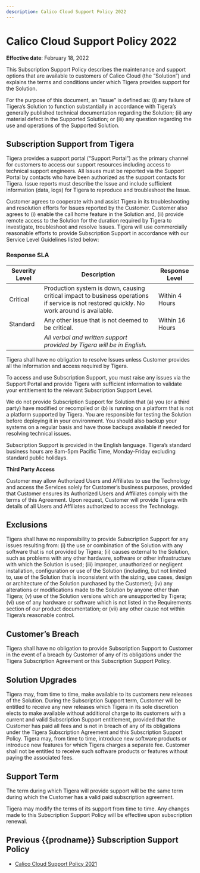 ```yaml
---
description: Calico Cloud Support Policy 2022
---
```


# Calico Cloud Support Policy 2022

**Effective date**: February 18, 2022

This Subscription Support Policy describes the maintenance and support options that are available to customers of Calico Cloud (the “Solution”) and explains the terms and conditions under which Tigera provides support for the Solution.

For the purpose of this document, an “issue” is defined as: (i) any failure of Tigera’s Solution to function substantially in accordance with Tigera’s generally published technical documentation regarding the Solution; (ii) any material defect in the Supported Solution; or (iii) any question regarding the use and operations of the Supported Solution.

## Subscription Support from Tigera

Tigera provides a support portal (“Support Portal”) as the primary channel for customers to access our support resources including access to technical support engineers. All Issues must be reported via the Support Portal by contacts who have been authorized as the support contacts for Tigera. Issue reports must describe the Issue and include sufficient information (data, logs) for Tigera to reproduce and troubleshoot the Issue.

Customer agrees to cooperate with and assist Tigera in its troubleshooting and resolution efforts for Issues reported by the Customer. Customer also agrees to (i) enable the call home feature in the Solution and, (ii) provide remote access to the Solution for the duration required by Tigera to investigate, troubleshoot and resolve Issues. Tigera will use commercially reasonable efforts to provide Subscription Support in accordance with our Service Level Guidelines listed below:

### Response SLA

| Severity Level | Description | Response Level  |
| ------------------------------------------------------------ | ------------------------------------------------------------ | ------------------------------------------------------------ |
| Critical       | Production system is down, causing critical impact to business operations if service is not restored quickly. No work around is available. | Within 4 Hours  |
| Standard       | Any other issue that is not deemed to be critical.           | Within 16 Hours |
|                | *All verbal and written support provided by Tigera will be in English.* |                 |

Tigera shall have no obligation to resolve Issues unless Customer provides all the information and access required by Tigera.

To access and use Subscription Support, you must raise any issues via the Support Portal and provide Tigera with sufficient information to validate your entitlement to the relevant Subscription Support Level.

We do not provide Subscription Support for Solution that (a) you (or a third party) have modified or recompiled or (b) is running on a platform that is not a platform supported by Tigera. You are responsible for testing the Solution before deploying it in your environment. You should also backup your systems on a regular basis and have those backups available if needed for resolving technical issues.

Subscription Support is provided in the English language. Tigera’s standard business hours are 8am-5pm Pacific Time, Monday-Friday excluding standard public holidays.

**Third Party Access**

Customer may allow Authorized Users and Affiliates to use the Technology and access the Services solely for Customer’s business purposes, provided that Customer ensures its Authorized Users and Affiliates comply with the terms of this Agreement. Upon request, Customer will provide Tigera with details of all Users and Affiliates authorized to access the Technology.

## Exclusions

Tigera shall have no responsibility to provide Subscription Support for any issues resulting from: (i) the use or combination of the Solution with any software that is not provided by Tigera; (ii) causes external to the Solution, such as problems with any other hardware, software or other infrastructure with which the Solution is used; (iii) improper, unauthorized or negligent installation, configuration or use of the Solution (including, but not limited to, use of the Solution that is inconsistent with the sizing, use cases, design or architecture of the Solution purchased by the Customer); (iv) any alterations or modifications made to the Solution by anyone other than Tigera; (v) use of the Solution versions which are unsupported by Tigera; (vi) use of any hardware or software which is not listed in the Requirements section of our product documentation; or (vii) any other cause not within Tigera’s reasonable control.

## Customer’s Breach

Tigera shall have no obligation to provide Subscription Support to Customer in the event of a breach by Customer of any of its obligations under the Tigera Subscription Agreement or this Subscription Support Policy.

## Solution Upgrades

Tigera may, from time to time, make available to its customers new releases of the Solution. During the Subscription Support term, Customer will be entitled to receive any new releases which Tigera in its sole discretion elects to make available without additional charge to its customers with a current and valid Subscription Support entitlement, provided that the Customer has paid all fees and is not in breach of any of its obligations under the Tigera Subscription Agreement and this Subscription Support Policy. Tigera may, from time to time, introduce new software products or introduce new features for which Tigera charges a separate fee. Customer shall not be entitled to receive such software products or features without paying the associated fees.

## Support Term

The term during which Tigera will provide support will be the same term during which the Customer has a valid paid subscription agreement.

Tigera may modify the terms of its support from time to time. Any changes made to this Subscription Support Policy will be effective upon subscription renewal.

## Previous {{prodname}} Subscription Support Policy

- [Calico Cloud Support Policy 2021](../get-started/support-policy-2021.mdx)